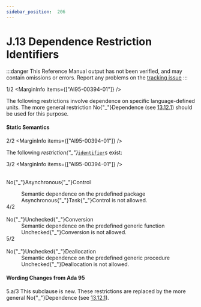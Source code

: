 ```yaml
---
sidebar_position:  206
---
```


# J.13 Dependence Restriction Identifiers

:::danger
This Reference Manual output has not been verified,
and may contain omissions or errors.
Report any problems on the [tracking issue](https://github.com/ada-lang-io/ada-lang-io/issues/20)
:::


<MarginText>1/2</MarginText>
<MarginInfo items={["AI95-00394-01"]} />
<p>The following restrictions involve dependence on specific language-defined units. The more general restriction No{"_"}Dependence (see <a href="/docs/arm/AA-13/AA-13.12#Subclause_13.12.1">13.12.1</a>) should be used for this purpose. <br /></p>


#### Static Semantics

<MarginText>2/2</MarginText>
<MarginInfo items={["AI95-00394-01"]} />
<p>The following <em>restriction{"_"}</em><code><a href="/docs/arm/AA-2/AA-2.3#S0002">identifier</a></code>s exist:<br /></p>

<MarginText>3/2</MarginText>
<MarginInfo items={["AI95-00394-01"]} />
<dt><br/>No{"_"}Asynchronous{"_"}Control </dt>
<dl>
<dd>Semantic dependence on the predefined package Asynchronous{"_"}Task{"_"}Control is not allowed.<br /></dd>
<MarginText>4/2</MarginText>
<MarginInfo items={["AI95-00394-01"]} />
<dt><br/>No{"_"}Unchecked{"_"}Conversion </dt>
<dd>Semantic dependence on the predefined generic function Unchecked{"_"}Conversion is not allowed.<br /></dd>
<MarginText>5/2</MarginText>
<MarginInfo items={["AI95-00394-01"]} />
<dt><br/>No{"_"}Unchecked{"_"}Deallocation </dt>
<dd>Semantic dependence on the predefined generic procedure Unchecked{"_"}Deallocation is not allowed.<br /></dd>
</dl>
<AnnotatedOnly>

#### Wording Changes from Ada 95

</AnnotatedOnly>
<AnnotatedOnly>
<MarginText>5.a/3</MarginText>
<MarginInfo items={["AI95-00394-01", "AI05-0299-1"]} />
<Admonition type="aarm" aarm="note">
This subclause is new. These restrictions are replaced by the more general No{"_"}Dependence (see <a href="/docs/arm/AA-13/AA-13.12#Subclause_13.12.1">13.12.1</a>). <br />
</Admonition>
</AnnotatedOnly>


